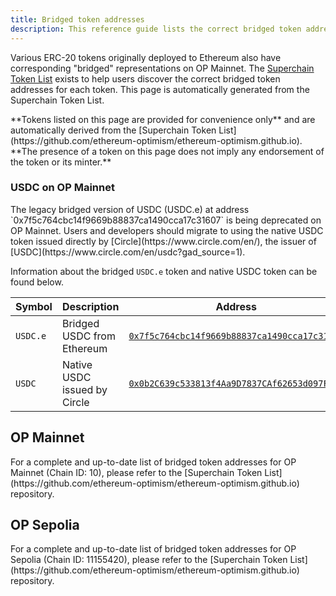 ```yaml
---
title: Bridged token addresses
description: This reference guide lists the correct bridged token addresses for each token.
---
```


Various ERC-20 tokens originally deployed to Ethereum also have corresponding "bridged" representations on OP Mainnet.
The [Superchain Token List](https://github.com/ethereum-optimism/ethereum-optimism.github.io) exists to help users discover the correct bridged token addresses for each token.
This page is automatically generated from the Superchain Token List.

<Warning>
**Tokens listed on this page are provided for convenience only** and are automatically derived from the [Superchain Token List](https://github.com/ethereum-optimism/ethereum-optimism.github.io).
**The presence of a token on this page does not imply any endorsement of the token or its minter.**
</Warning>

### USDC on OP Mainnet

<Info>
  The legacy bridged version of USDC (USDC.e) at address `0x7f5c764cbc14f9669b88837ca1490cca17c31607` is being deprecated on OP Mainnet.
  Users and developers should migrate to using the native USDC token issued directly by [Circle](https://www.circle.com/en/), the issuer of [USDC](https://www.circle.com/en/usdc?gad_source=1).
</Info>

Information about the bridged `USDC.e` token and native USDC token can be found below.

| Symbol   | Description                  | Address                                                                                                                       |
| -------- | ---------------------------- | ----------------------------------------------------------------------------------------------------------------------------- |
| `USDC.e` | Bridged USDC from Ethereum   | [`0x7f5c764cbc14f9669b88837ca1490cca17c31607`](https://explorer.optimism.io/token/0x7f5c764cbc14f9669b88837ca1490cca17c31607) |
| `USDC`   | Native USDC issued by Circle | [`0x0b2C639c533813f4Aa9D7837CAf62653d097Ff85`](https://explorer.optimism.io/token/0x0b2c639c533813f4aa9d7837caf62653d097ff85) |

## OP Mainnet

<Note>
For a complete and up-to-date list of bridged token addresses for OP Mainnet (Chain ID: 10), please refer to the [Superchain Token List](https://github.com/ethereum-optimism/ethereum-optimism.github.io) repository.
</Note>

## OP Sepolia

<Note>
For a complete and up-to-date list of bridged token addresses for OP Sepolia (Chain ID: 11155420), please refer to the [Superchain Token List](https://github.com/ethereum-optimism/ethereum-optimism.github.io) repository.
</Note>
